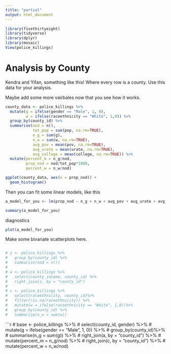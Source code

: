 ```yaml
---
title: "partial"
output: html_document
---
```


```r
library(fivethirtyeight)
library(tidyverse)
library(dplyr)
library(mosaic)
View(police_killings)
```


# Analysis by County
Kendra and Yifan, something like this! Where every row is a county. Use this data for your analysis. 

Maybe add some more vairbales now that you see how it works. 

```r
county_data <- police_killings %>%
  mutate(g = ifelse(gender == "Male", 1, 0),
         w = ifelse(raceethnicity == "White", 1,0)) %>%
  group_by(county_id) %>%
  summarise(nod = n(),
            tot_pop = sum(pop, na.rm=TRUE), 
            n_g = sum(g),
            n_w = sum(w, na.rm=TRUE),
            avg_pov = mean(pov, na.rm=TRUE),
            avg_urate = mean(urate, na.rm=TRUE),
            avg_college = mean(college, na.rm=TRUE)) %>%
  mutate(percent_m = n_g/nod, 
         prop_nod = nod/tot_pop*1000,
         percent_w = n_w/nod)
```

```r
ggplot(county_data, aes(x = prop_nod)) +
  geom_histogram()
```

Then you can fit some linear models, like this

```r
a_model_for_you <- lm(prop_nod ~ n_g + n_w + avg_pov + avg_urate + avg_college, data = county_data)

summary(a_model_for_you)
```

diagnostics

```r
plot(a_model_for_you)
```

Make some bivariate scatterplots here. 

```r

```



```r
# z <- police_killings %>%
#   group_by(county_id) %>%
#   summarise(nod = n()) 
# 
# a <- police_killings %>%
#   select(county_income, county_id) %>%
#   right_join(z, by = "county_id")
# 
# c <- police_killings %>%
#   select(raceethnicity, county_id)%>%
#   filter(!is.na(raceethnicity)) %>%
#   mutate(w = ifelse(raceethnicity == "White", 1,0))%>%
#   group_by(county_id) %>%
#   summarise(n_w = sum(w))
```

```r
# base <- police_killings %>%
#   select(county_id, gender) %>%
#   mutate(g = ifelse(gender == "Male", 1, 0)) %>%
#   group_by(county_id)%>%
#   summarise(n_g = sum(g)) %>%
#   right_join(a, by = "county_id") %>%
#   mutate(percent_m = n_g/nod) %>%
#   right_join(c, by = "county_id") %>%
#   mutate(percent_w = n_w/nod)

